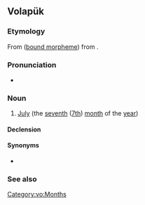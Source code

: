 ==Volapük==

===Etymology===
From {{suffix|vo|vel|t1=seven|-ul|t2=month}} ([[bound morpheme]]) from {{l|vo|mul||month}}.

===Pronunciation===
* {{IPA|[ve.ˈlul]|lang=vo}}

===Noun===
{{vo-noun}}

# [[July]] (the [[seventh]] ([[7th]]) [[month]] of the [[year]])

====Declension====
{{vo-decl-noun}}

====Synonyms====
* {{l|vo|yulul}} {{q|[[New Volapük]]}}

===See also===
{{col5|vo
|degyel
|del
|bal
|dät
|düp
|milyel
|minut
|mul
|sekun
|tim
|tumyel
|tüp
|vig
|yel
}}

[[Category:vo:Months]]
